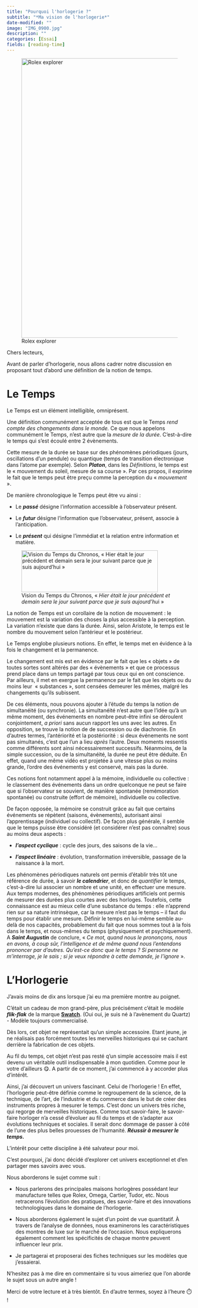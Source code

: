```yaml
---
title: "Pourquoi l'horlogerie ?"
subtitle: "*Ma vision de l'horlogerie*"
date-modified: ""
image: "IMG_0900.jpg"
description: ""
categories: [Essai]
fields: [reading-time]
---
```


![Rolex explorer](IMG_0950.jpg){fig-align="center" width="20cm"}

Chers lecteurs,

Avant de parler d'horlogerie, nous allons cadrer notre discussion en proposant tout d'abord une définition de la notion de temps.

# Le Temps

Le Temps est un élément intelligible, omniprésent.

Une définition communément acceptée de tous est que le Temps *rend compte des changements dans le monde.* Ce que nous appelons communément le Temps, n'est autre que la *mesure de la durée*. C'est-à-dire le temps qui s'est écoulé entre 2 évènements.

Cette mesure de la durée se base sur des phénomènes périodiques (jours, oscillations d'un pendule) ou quantique (temps de transition électronique dans l'atome par exemple). Selon ***Platon***, dans les *Définitions*, le temps est le « mouvement du soleil, mesure de sa course ». Par ces propos, il exprime le fait que le temps peut être preçu comme la perception du « *mouvement* ».

De manière chronologique le Temps peut être vu ainsi :

-   Le ***passé*** désigne l'information accessible à l'observateur présent.

-   Le ***futur*** désigne l'information que l'observateur, présent, associe à l'anticipation.

-   Le ***présent*** qui désigne l'immédiat et la relation entre information et matière.

![Vision du Temps du Chronos, « *Hier était le jour précédent et demain sera le jour suivant parce que je suis aujourd'hu*i »](présent.gif){fig-align="center" width="9.8cm" height="3cm"}

La notion de Temps est un corollaire de la notion de mouvement : le mouvement est la variation des choses la plus accessible à la perception. La variation n'existe que dans la durée. Ainsi, selon Aristote, le temps est le nombre du mouvement selon l'antérieur et le postérieur.

Le Temps englobe plusieurs notions. En effet, le temps met en évidence à la fois le changement et la permanence. 

Le changement est mis est en évidence par le fait que les « objets » de toutes sortes sont altérés par des « évènements » et que ce processus prend place dans un temps partagé par tous ceux qui en ont conscience. Par ailleurs, il met en exergue la permanence par le fait que les objets ou du moins leur  « substances », sont censées demeurer les mêmes, malgré les changements qu'ils subissent.

De ces éléments, nous pouvons ajouter à l'étude du temps la notion de simultanéité (ou synchronie). La simultanéité n'est autre que l'idée qu'à un même moment, des événements en nombre peut-être infini se déroulent conjointement, *a priori* sans aucun rapport les uns avec les autres. En opposition, se trouve la notion de de succession ou de diachronie. En d'autres termes, l'antériorité et la postériorité : si deux événements ne sont pas simultanés, c'est que l'un a lieu *après* l'autre. Deux moments ressentis comme différents sont ainsi nécessairement successifs. Néanmoins, de la simple succession, ou de la simultanéité, la durée ne peut être déduite. En effet, quand une même vidéo est projetée à une vitesse plus ou moins grande, l'ordre des événements y est conservé, mais pas la durée.

Ces notions font notamment appel à la mémoire, individuelle ou collective : le classement des événements dans un ordre quelconque ne peut se faire que si l'observateur se souvient, de manière spontanée (remémoration spontanée) ou construite (effort de mémoire), individuelle ou collective.

De façon opposée, la mémoire se construit grâce au fait que certains événements se répètent (saisons, évènements), autorisant ainsi l'apprentissage (individuel ou collectif). De façon plus générale, il semble que le temps puisse être considéré (et considérer n'est pas connaître) sous au moins deux aspects :

-   ***l'aspect cyclique*** : cycle des jours, des saisons de la vie...

-   ***l'aspect linéaire*** : évolution, transformation irréversible, passage de la naissance à la mort.

Les phénomènes périodiques naturels ont permis d'établir très tôt une référence de durée, à savoir ***le calendrier***, et donc de *quantifier* le temps, c'est-à-dire lui associer un nombre et une unité, en effectuer une mesure. Aux temps modernes, des phénomènes périodiques artificiels ont permis de mesurer des durées plus courtes avec des horloges. Toutefois, cette connaissance est au mieux celle d'une substance du temps : elle n'apprend rien sur sa nature intrinsèque, car la mesure n'est pas le temps -- il faut du temps pour établir une mesure. Définir le temps en lui-même semble au-delà de nos capacités, probablement du fait que nous sommes tout à la fois dans le temps, et nous-mêmes du temps (physiquement et psychiquement). A ***Saint Augustin*** de conclure, « *Ce mot, quand nous le prononçons, nous en avons, à coup sûr, l'intelligence et de même quand nous l'entendons prononcer par d'autres. Qu'est-ce donc que le temps ? Si personne ne m'interroge, je le sais ; si je veux répondre à cette demande, je l'ignore* ».

# L'Horlogerie

J'avais moins de dix ans lorsque j'ai eu ma première montre au poignet.

C'était un cadeau de mon grand-père, plus précisément c'était le modèle ***flik-flak*** de la marque [**Swatch**](https://www.swatch.com/fr-fr/). (Oui oui, je suis né à l'avènement du Quartz) - Modèle toujours commercialisé.

Dès lors, cet objet ne représentait qu'un simple accessoire. Etant jeune, je ne réalisais pas forcément toutes les merveilles historiques qui se cachant derrière la fabrication de ces objets.

Au fil du temps, cet objet n'est pas resté q'un simple accessoire mais il est devenu un véritable outil insdispensable à mon quotidien. Comme pour le votre d'ailleurs 😋. A partir de ce moment, j'ai commencé à y accorder plus d'intérêt.

Ainsi, j'ai découvert un univers fascinant. Celui de l'horlogerie ! En effet, l'horlogerie peut-être définie comme le regroupement de la science, de la technique, de l'art, de l'industrie et du commerce dans le but de créer des instruments propres à mesurer le temps. C'est donc un univers très riche, qui regorge de merveilles historiques. Comme tout savoir-faire, le savoir-faire horloger n'a cessé d'évoluer au fil du temps et de s'adapter aux évolutions techniques et sociales. Il serait donc dommage de passer à côté de l'une des plus belles prouesses de l'humanité. ***Réussir à mesurer le temps.***

L'intérêt pour cette discipline à été salvateur pour moi.

C'est pourquoi, j'ai donc décidé d'explorer cet univers exceptionnel et d'en partager mes savoirs avec vous.

Nous aborderons le sujet comme suit :

-   Nous parlerons des principales maisons horlogères possédant leur manufacture telles que Rolex, Omega, Cartier, Tudor, etc. Nous retracerons l'évolution des pratiques, des savoir-faire et des innovations technologiques dans le domaine de l'horlogerie.

-   Nous aborderons également le sujet d'un point de vue quantitatif. À travers de l'analyse de données, nous examinerons les caractéristiques des montres de luxe sur le marché de l'occasion. Nous expliquerons également comment les spécificités de chaque montre peuvent influencer leur prix.

-   Je partagerai et proposerai des fiches techniques sur les modèles que j'essaierai.

N'hesitez pas à me dire en commentaire si tu vous aimeriez que l'on aborde le sujet sous un autre angle !

Merci de votre lecture et à très bientôt. En d'autre termes, soyez à l'heure ⏱️ !
